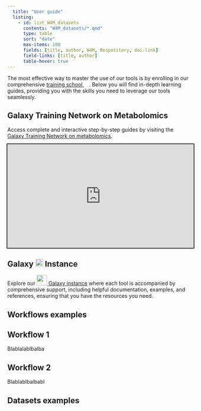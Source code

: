 ---
  title: "User guide"
  listing: 
    - id: list_W4M_datasets
      contents: "W4M_datasets/*.qmd"
      type: table
      sort: "date"
      max-items: 100
      fields: [title, author, W4M, Respository, doi-link]
      field-links: [title, author]
      table-hover: true
---

The most effective way to master the use of our tools is by enrolling in our comprehensive [training school ![](/images/W4E_icon.svg){height=1em}](/news.qmd). Below you will find in-depth learning guides, providing you with the skills you need to leverage our tools seamlessly.

## Galaxy Training Network on Metabolomics

Access complete and interactive step-by-step guides by visiting the [![](https://training.galaxyproject.org/training-material/assets/images/GTN-60px.png){height=1em} Galaxy Training Network on metabolomics](https://training.galaxyproject.org/training-material/topics/metabolomics/).

```{=html}
<iframe style="
  width:100%;
  height:20em;
  border-style:none;
  box-shadow:0px 0px 2px 2px"
  src="https://training.galaxyproject.org/training-material/topics/metabolomics/" title="Galaxy GTN"
></iframe>
```

## Galaxy ![](/images/W4M_icon.svg){height=1em} Instance

Explore our [![](https://galaxyproject.org/images/galaxy-logos/galaxy_project_logo_square.png){height=2em} Galaxy instance](https://workflow4metabolomics.usegalaxy.fr) where each tool is accompanied by comprehensive support, including helpful documentation, examples, and references, ensuring that you have the resources you need.

## Workflows examples
::: {.panel-tabset}
## Workflow 1

Blablalablbalba

## Workflow 2

Blablablbalbabl

:::

## Datasets examples


:::{#list_W4M_datasets}

:::